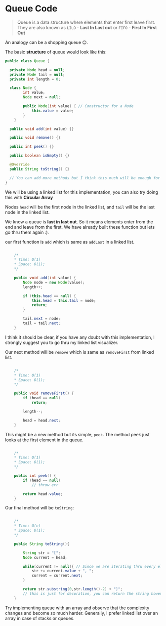 # Queue Code

> Queue is a data structure where elements that enter first leave first. They are also known as
> `LILO` - **Last In Last out** or `FIFO` - **First In First Out**

An analogy can be a shopping queue 😉.

The basic **structure** of queue would look like this:

```java:Queue.java
public class Queue {

  private Node head = null;
  private Node tail = null;
  private int length = 0;

  class Node {
		int value;
		Node next = null;

		public Node(int value) { // Constructor for a Node
			this.value = value;
		}
	}

  public void add(int value) {}

  public void remove() {}

  public int peek() {}

  public boolean isEmpty() {}

  @Override
  public String toString() {}

  // You can add more methods but I think this much will be enough for now.
}
```

We will be using a linked list for this implementation, you can also try doing this with **Circular Array**

Nodes `head` will be the first node in the linked list, and `tail` will be the last node in the linked list.

We know a queue is **last in last out**. So it means elements enter from the end and leave from the first. We have already built these function but lets go thru them again :).

our first function is `add` which is same as `addLast` in a linked list.

```java:add.java

	/*
 	* Time: O(1)
 	* Space: O(1);
 	*/

	public void add(int value) {
		Node node = new Node(value);
		length++;

		if (this.head == null) {
			this.head = this.tail = node;
			return;
		}

		tail.next = node;
		tail = tail.next;
	}

```

I think it should be clear, if you have any doubt with this implementation, I strongly suggest you to go thru my linked list visualizer.

Our next method will be `remove` which is same as `removeFirst` from linked list.

```java:remove.java

	/*
 	* Time: O(1)
 	* Space: O(1);
 	*/

	public void removeFirst() {
		if (head == null)
			return;

		length--;

		head = head.next;
	}

```

This might be a new method but its simple, `peek`. The method peek just looks at the first element in the queue.

```java:peek.java

	/*
 	* Time: O(1)
 	* Space: O(1);
 	*/

	public int peek() {
		if (head == null)
			// throw err

		return head.value;
	}
```

Our final method will be `toString`:

```java:toString.java

	/*
 	* Time: O(n)
 	* Space: O(1);
 	*/

	public String toString(){

		String str = "[";
		Node current = head;

		while(current != null){ // Since we are iterating thru every element, the time complexity turns out to be O(n)
			str += current.value + ", ";
			current = current.next;
		}

		return str.substring(0,str.length()-2) + "]";
		// this is just for decoration, you can return the string however you want to :/.
	}
```

Try implementing queue with an array and observe that the complexity changes and become so much harder.
Generally, I prefer linked list over an array in case of stacks or queues.
